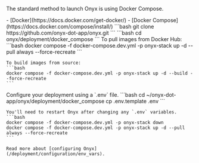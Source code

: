 
The standard method to launch Onyx is using Docker Compose. 

<Steps>
  <Step title="Install Requirements">
    - [Docker](https://docs.docker.com/get-docker/)
    - [Docker Compose](https://docs.docker.com/compose/install/)
  </Step>
  <Step title="Clone the Onyx repo">
    ```bash
    git clone https://github.com/onyx-dot-app/onyx.git
    ```
  </Step>
  <Step title="Navigate to the compose files">
    ```bash
    cd onyx/deployment/docker_compose
    ```
  </Step>
  <Step title="Launch Onyx">
    To pull images from Docker Hub:
    ```bash
    docker compose -f docker-compose.dev.yml -p onyx-stack up -d --pull always --force-recreate
    ```

    To build images from source:
    ```bash
    docker compose -f docker-compose.dev.yml -p onyx-stack up -d --build --force-recreate
    ```
  </Step>
  <Step title="Configure your Deployment">
    Configure your deployment using a `.env` file.
    ```bash
    cd ~/onyx-dot-app/onyx/deployment/docker_compose
    cp .env.template .env
    ```

    You'll need to restart Onyx after changing any `.env` variables.
    ```bash
    docker compose -f docker-compose.dev.yml -p onyx-stack down
    docker compose -f docker-compose.dev.yml -p onyx-stack up -d --pull always --force-recreate
    ```

    Read more about [configuring Onyx](/deployment/configuration/env_vars).
  </Step>
</Steps>

